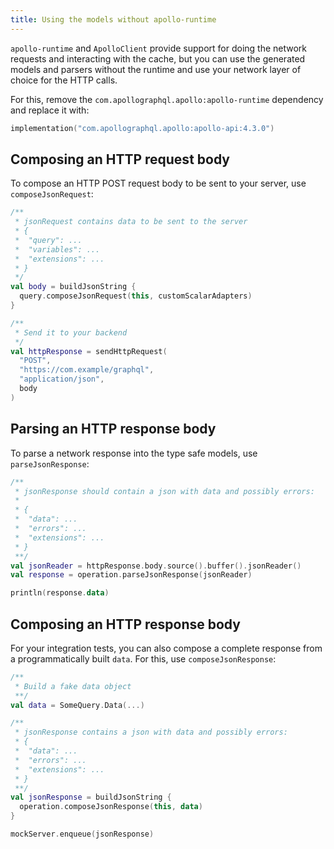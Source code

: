 ```yaml
---
title: Using the models without apollo-runtime
---
```


`apollo-runtime` and `ApolloClient` provide support for doing the network requests and interacting with the cache, but you can use the generated models and parsers without the runtime and use your network layer of choice for the HTTP calls.

For this, remove the `com.apollographql.apollo:apollo-runtime` dependency and replace it with:

```kotlin title="build.gradle"
implementation("com.apollographql.apollo:apollo-api:4.3.0")
```

## Composing an HTTP request body

To compose an HTTP POST request body to be sent to your server, use `composeJsonRequest`:


```kotlin
/**
 * jsonRequest contains data to be sent to the server
 * {
 *  "query": ...
 *  "variables": ...
 *  "extensions": ...
 * }
 */
val body = buildJsonString {
  query.composeJsonRequest(this, customScalarAdapters)
}

/**
 * Send it to your backend
 */
val httpResponse = sendHttpRequest(
  "POST",
  "https://com.example/graphql",
  "application/json",
  body
)
```

## Parsing an HTTP response body

To parse a network response into the type safe models, use `parseJsonResponse`:

```kotlin
/**
 * jsonResponse should contain a json with data and possibly errors:
 * 
 * {
 *  "data": ...
 *  "errors": ...
 *  "extensions": ...
 * }
 **/
val jsonReader = httpResponse.body.source().buffer().jsonReader()
val response = operation.parseJsonResponse(jsonReader)

println(response.data)
```

## Composing an HTTP response body

For your integration tests, you can also compose a complete response from a programmatically built `data`. For this, use `composeJsonResponse`:

```kotlin
/**
 * Build a fake data object
 **/
val data = SomeQuery.Data(...)

/**
 * jsonResponse contains a json with data and possibly errors:
 * {
 *  "data": ...
 *  "errors": ...
 *  "extensions": ...
 * }
 **/
val jsonResponse = buildJsonString {
  operation.composeJsonResponse(this, data)
}

mockServer.enqueue(jsonResponse)
```

